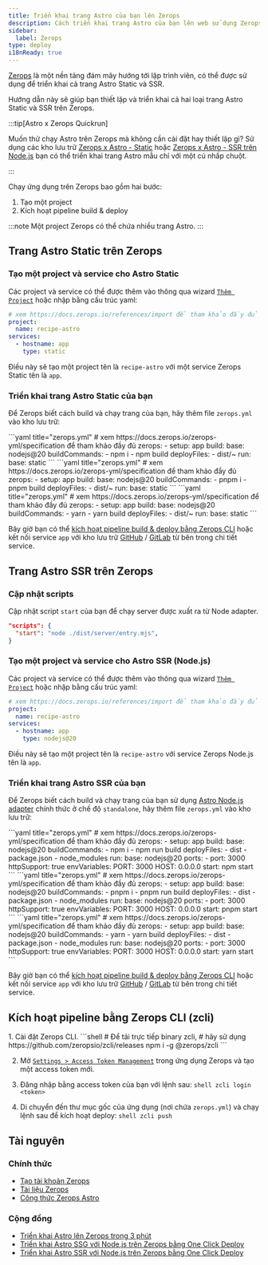 ```yaml
---
title: Triển khai trang Astro của bạn lên Zerops
description: Cách triển khai trang Astro của bạn lên web sử dụng Zerops.
sidebar:
  label: Zerops
type: deploy
i18nReady: true
---
```


[Zerops](https://zerops.io/) là một nền tảng đám mây hướng tới lập trình viên, có thể được sử dụng để triển khai cả trang Astro Static và SSR.

Hướng dẫn này sẽ giúp bạn thiết lập và triển khai cả hai loại trang Astro Static và SSR trên Zerops.


:::tip[Astro x Zerops Quickrun]

Muốn thử chạy Astro trên Zerops mà không cần cài đặt hay thiết lập gì? Sử dụng các kho lưu trữ [Zerops x Astro - Static](https://github.com/zeropsio/recipe-astro-static) hoặc [Zerops x Astro - SSR trên Node.js](https://github.com/zeropsio/recipe-astro-nodejs) bạn có thể triển khai trang Astro mẫu chỉ với một cú nhấp chuột.

:::

Chạy ứng dụng trên Zerops bao gồm hai bước:
1. Tạo một project
2. Kích hoạt pipeline build & deploy

:::note
Một project Zerops có thể chứa nhiều trang Astro.
:::

## Trang Astro Static trên Zerops

### Tạo một project và service cho Astro Static
Các project và service có thể được thêm vào thông qua wizard [`Thêm Project`](https://app.zerops.io/dashboard/project-add) hoặc nhập bằng cấu trúc yaml:

```yaml
# xem https://docs.zerops.io/references/import để tham khảo đầy đủ
project:
  name: recipe-astro
services:
  - hostname: app
    type: static
```

Điều này sẽ tạo một project tên là `recipe-astro` với một service Zerops Static tên là `app`.

### Triển khai trang Astro Static của bạn

Để Zerops biết cách build và chạy trang của bạn, hãy thêm file `zerops.yml` vào kho lưu trữ:

  <PackageManagerTabs>
    <Fragment slot="npm">
    ```yaml title="zerops.yml"
    # xem https://docs.zerops.io/zerops-yml/specification để tham khảo đầy đủ
    zerops:
      - setup: app
        build:
          base: nodejs@20
          buildCommands:
            - npm i
            - npm build
          deployFiles:
            - dist/~
        run:
          base: static
    ```
    </Fragment>
    <Fragment slot="pnpm">
    ```yaml title="zerops.yml"
    # xem https://docs.zerops.io/zerops-yml/specification để tham khảo đầy đủ
    zerops:
      - setup: app
        build:
          base: nodejs@20
          buildCommands:
            - pnpm i
            - pnpm build
          deployFiles:
            - dist/~
        run:
          base: static
    ```
    </Fragment>
    <Fragment slot="yarn">
    ```yaml title="zerops.yml"
    # xem https://docs.zerops.io/zerops-yml/specification để tham khảo đầy đủ
    zerops:
      - setup: app
        build:
          base: nodejs@20
          buildCommands:
            - yarn
            - yarn build
          deployFiles:
            - dist/~
        run:
          base: static
    ```
    </Fragment>
  </PackageManagerTabs>

Bây giờ bạn có thể [kích hoạt pipeline build & deploy bằng Zerops CLI](#trigger-the-pipeline-using-zerops-cli-zcli) hoặc kết nối service `app` với kho lưu trữ [GitHub](https://docs.zerops.io/references/github-integration/) / [GitLab](https://docs.zerops.io/references/gitlab-integration) từ bên trong chi tiết service.


## Trang Astro SSR trên Zerops

### Cập nhật scripts

Cập nhật script `start` của bạn để chạy server được xuất ra từ Node adapter.

```json title="package.json"
"scripts": {
  "start": "node ./dist/server/entry.mjs",
} 
```

### Tạo một project và service cho Astro SSR (Node.js)
Các project và service có thể được thêm vào thông qua wizard [`Thêm Project`](https://app.zerops.io/dashboard/project-add) hoặc nhập bằng cấu trúc yaml:

```yaml
# xem https://docs.zerops.io/references/import để tham khảo đầy đủ
project:
  name: recipe-astro
services:
  - hostname: app
    type: nodejs@20
```

Điều này sẽ tạo một project tên là `recipe-astro` với service Zerops Node.js tên là `app`.

### Triển khai trang Astro SSR của bạn

Để Zerops biết cách build và chạy trang của bạn sử dụng [Astro Node.js adapter](/vi/guides/integrations-guide/node/) chính thức ở chế độ `standalone`, hãy thêm file `zerops.yml` vào kho lưu trữ:


  <PackageManagerTabs>
    <Fragment slot="npm">
    ```yaml title="zerops.yml"
    # xem https://docs.zerops.io/zerops-yml/specification để tham khảo đầy đủ
    zerops:
      - setup: app
        build:
          base: nodejs@20
          buildCommands:
            - npm i
            - npm run build
          deployFiles:
            - dist
            - package.json
            - node_modules
        run:
          base: nodejs@20
          ports:
            - port: 3000
              httpSupport: true
          envVariables:
            PORT: 3000
            HOST: 0.0.0.0
          start: npm start
    ```
    </Fragment>
    <Fragment slot="pnpm">
    ```yaml title="zerops.yml"
    # xem https://docs.zerops.io/zerops-yml/specification để tham khảo đầy đủ
    zerops:
      - setup: app
        build:
          base: nodejs@20
          buildCommands:
            - pnpm i
            - pnpm run build
          deployFiles:
            - dist
            - package.json
            - node_modules
        run:
          base: nodejs@20
          ports:
            - port: 3000
              httpSupport: true
          envVariables:
            PORT: 3000
            HOST: 0.0.0.0
          start: pnpm start
    ```
    </Fragment>
    <Fragment slot="yarn">
    ```yaml title="zerops.yml"
    # xem https://docs.zerops.io/zerops-yml/specification để tham khảo đầy đủ
    zerops:
      - setup: app
        build:
          base: nodejs@20
          buildCommands:
            - yarn
            - yarn build
          deployFiles:
            - dist
            - package.json
            - node_modules
        run:
          base: nodejs@20
          ports:
            - port: 3000
              httpSupport: true
          envVariables:
            PORT: 3000
            HOST: 0.0.0.0
          start: yarn start
    ```
    </Fragment>
  </PackageManagerTabs>

Bây giờ bạn có thể [kích hoạt pipeline build & deploy bằng Zerops CLI](#trigger-the-pipeline-using-zerops-cli-zcli) hoặc kết nối service `app` với kho lưu trữ [GitHub](https://docs.zerops.io/references/github-integration/) / [GitLab](https://docs.zerops.io/references/gitlab-integration) từ bên trong chi tiết service.

## Kích hoạt pipeline bằng Zerops CLI (zcli)

<Steps>
1. Cài đặt Zerops CLI.
		```shell
		# Để tải trực tiếp binary zcli,
		# hãy sử dụng https://github.com/zeropsio/zcli/releases
		npm i -g @zerops/zcli
		```

2. Mở [`Settings > Access Token Management`](https://app.zerops.io/settings/token-management) trong ứng dụng Zerops và tạo một access token mới.

3. Đăng nhập bằng access token của bạn với lệnh sau:
		```shell
		zcli login <token>
		```

4. Di chuyển đến thư mục gốc của ứng dụng (nơi chứa `zerops.yml`) và chạy lệnh sau để kích hoạt deploy:
		```shell
		zcli push
		```
</Steps>

## Tài nguyên
### Chính thức

- [Tạo tài khoản Zerops](https://app.zerops.io/registration)
- [Tài liệu Zerops](https://docs.zerops.io)
- [Công thức Zerops Astro](https://app.zerops.io/recipe/astro)

### Cộng đồng
- [Triển khai Astro lên Zerops trong 3 phút](https://medium.com/@arjunaditya/how-to-deploy-astro-to-zerops-4230816a62b4)
- [Triển khai Astro SSG với Node.js trên Zerops bằng One Click Deploy](https://youtu.be/-4KTa4VWtBE)
- [Triển khai Astro SSR với Node.js trên Zerops bằng One Click Deploy](https://youtu.be/eR6b_JnDH6g)
